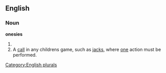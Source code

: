 ==English==

===Noun===
'''onesies'''

# {{plural of|[[onesie]]}}
# A [[call]] in any childrens game, such as [[jacks]], where [[one]] action must be performed.

[[Category:English plurals]]
